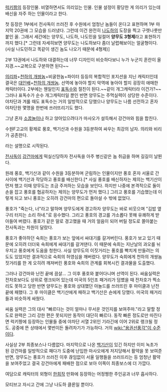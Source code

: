 [[럭키짱]]의 등장인물. 비열하면서도 의리있는 인물. 인물 설정이 황당한 게 의리가 있는데 배신을 자주 하는 인물이라고 한다.

첫 등장은 1부에서 전사독이 쓰러진 후 수원에서 엄청난 놈들이 온다고 표현하며 1부 마지막 20권에 그 모습을 드러냈다. 그런데 이건 완전히 [[나도하]]의 도장을 찍고 구렛나룻만 붙인 꼴. 그래서 세간에는 양무도, 나도하, 나도민을 일컬어 '''양무도 3형제'''라고 표현하기까지 했다.[* 그런데 자세히보면 양무도는 나도하보다 좀더 날렵해보이는 얼굴형이다.(사실 나도민하고 똑같이 생긴 놈도 나오기 때문에 4형제)]

2부 13권에서 나도하와 대결하는데 너무 디자인이 비슷하다보니 누가 누군지 혼란이 올 지경.~~교복으로 구분하면 된다~~

[[의리파]]+[[천하의 개쌍놈]]+비굴한놈+파이터 등등의 복합적인 포지션을 지닌 캐릭터인데 결국은 [[대인배]]+[[천하의 개쌍놈]]. 선역에 놓아야 할지 악역에 놓아야 할지 굉장히 애매한 캐릭터이다. 2부에는 웬일인지 [[표독수]]와 절친이 된다.~~같이 개그캐릭터라 이건가?~~ 그러나 표독수가 순수 개그캐릭터일 뿐인 반면 양무도는 주먹실력이 상당한 수준이다. 야차단과 겨룰 때도 표독수는 거의 일방적으로 당했으나 양무도는 나름 선전하고 혼자 야차단원 몇명을 한번에 쓰러뜨리기도 했다.

그냥 혼자 [[소꿉놀이]]나 하고 앉아있으려다가 마사오가 설득해서 강건마와 힘을 합친다. 

수원F고교의 황제로 풍호, 백기산과 수원을 3등분하여 싸우는 최강의 남자. 의리와 비리가 공존한다. 

라는 설명으로 시작된다.

[[전사독]]이 [[강건마]]에게 떡실신당하자 전사독을 아주 병신같은 놈 취급을 하며 길길이 날뛴다.  

원래 풍호, 백기산과 같이 수원을 3등분하며 군림하는 인물이지만 풍호 혼자 서울로 간 사이에 백기산과 작당하고 풍호를 배신한다.[* 사실 풍호를 배신하자는 제의는 백기산이 먼저 했고 이때 양무도는 조금 주저하는 모습을 보인다. 하지만 나중에 본격적으로 둘이 손을 잡고 풍호를 협공하자는 제의는 양무도가 먼저 했다.] 그리고 풍호를 기습했는데 이렇게 되고 보니 풍호는 오히려 강건마의 편으로 돌아설 수 밖에 없었다.

풍호가 "죽는다, 너"라고 말하며 양무도에게 경고하자 양무도는 바로 비웃으며 "김밥 옆구리 터지는 소리 하네."로 응수했다. 그리고 풍호의 경고를 가소롭다 못해 유쾌하게 받아들여 버렸다. 풍호가 같은 말로 경고했을 때 거의 얼음이 되어 버릴 정도로 쫄아붙는 전사독과는 차원이 달랐다.

풍호가 좋아하던 숙희는 풍호가 보는 앞에서 싸대기를 갈겨버린다. 풍호가 보고 있기 때문에 오히려 더더욱 숙희에게 싸대기를 갈겨댄다. 이 때문에 숙희는 지난날의 과오를 뉘우치고 풍호에게 도움을 청한다. 사실 양무도의 이짓거리는 풍호를 빡치게 만들려는 의도도 있었지만 결과적으로 숙희의 허영심을 깨버렸다. 양무도가 숙희에게 천하의 개쌍놈짓거리를 한 게 오히려 깨져버린 풍호와 숙희의 관계를 회복시킨 결과물을 도출했다.

그러나 강건마와 난전 끝에 끔살... 그 이후 풍호와 붙어다니며 선역이 된다. 싸움실력은 전차호보다도 상위로 랭크되어 있는데 미국의 5인조 패거리가 덤볐을 때 전차호가 찍소리도 못하고 당한 반면 양무도는 풍호와 상대했던 아놀드를 쓰러뜨린 후 마이클과 난전끝에 패했다. 그 후 마이클은 백기산에게 패하고 백기산은 숀에게 당했다. 미국의 패거리들과 비슷하게 싸웠다.

싸움 실력은 그의 대사 "빠르다는 것이 얼마나 무서운 것인지를 보여주마."라고 말할 정도로 완력은 그리 강한 편은 못되지만 동작이 대단히 빠르다. 동작 빠른 정도로만 따진다면 럭키짱에 등장하는 인물들 중에 야차단 서열 2위인 기라긴에 이어 2위로 랭크될 정도. 공중에 뜬 상태에서 몇번이든 돌려차기가 가능하다. 거의 [[wiki:"용권선풍각"이 수준]]이다.

사실상 2부 최종보스나 다름없다. 마지막으로 나온 [[백기산]]이 있긴 하지만 이미 녹초가 된 강건마를 일방적으로 패다가 도중에 난입한 마사오에게 저지당해서 활약을 못 보여준 반면, 양무도는 풍호가 쓰러진 이후 끊임없이 서울 일행들을 쓰러뜨리는 등 엄청난 활약을 보여주었고 결국 강건마에게 패배한 점으로 보아 이쪽이 최종보스에 더 가깝다. 

여담으로 캐릭터의 외형이 [[한희작]] 만화에 등장하는 어정쩡한 주인공과 너무 흡사하다. 

모티브고 자시고 간에 그냥 나도하 클론일 뿐이다.
